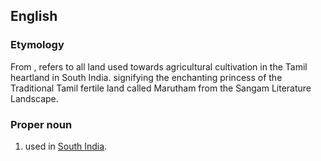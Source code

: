 ==English==

===Etymology===
From {{etyl|ta}}, {{term|மருதம்|sc=Taml|tr=marutam}} refers to all land used towards agricultural cultivation in the Tamil heartland in South India. signifying the enchanting princess of the Traditional Tamil fertile land called Marutham from the Sangam Literature Landscape.


===Proper noun===
{{en-proper noun}}

# {{given name|female|from=India}} used in [[South India]].